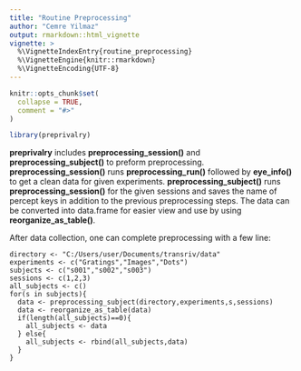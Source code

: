 ```yaml
---
title: "Routine Preprocessing"
author: "Cemre Yilmaz"
output: rmarkdown::html_vignette
vignette: >
  %\VignetteIndexEntry{routine_preprocessing}
  %\VignetteEngine{knitr::rmarkdown}
  %\VignetteEncoding{UTF-8}
---
```


```r
knitr::opts_chunk$set(
  collapse = TRUE,
  comment = "#>"
)
```

```r
library(preprivalry)
```
**preprivalry** includes **preprocessing_session()** and **preprocessing_subject()** to preform preprocessing. **preprocessing_session()** runs **preprocessing_run()** followed by **eye_info()** to get a clean data for given experiments. **preprocessing_subject()** runs **preprocessing_session()** for the given sessions and saves the name of percept keys in addition to the previous preprocessing steps. The data can be converted into data.frame for easier view and use by using **reorganize_as_table()**.

After data collection, one can complete preprocessing with a few line:

```
directory <- "C:/Users/user/Documents/transriv/data"
experiments <- c("Gratings","Images","Dots")
subjects <- c("s001","s002","s003")
sessions <- c(1,2,3)
all_subjects <- c()
for(s in subjects){
  data <- preprocessing_subject(directory,experiments,s,sessions)
  data <- reorganize_as_table(data)
  if(length(all_subjects)==0){
    all_subjects <- data
  } else{
    all_subjects <- rbind(all_subjects,data)
  }
}
```
